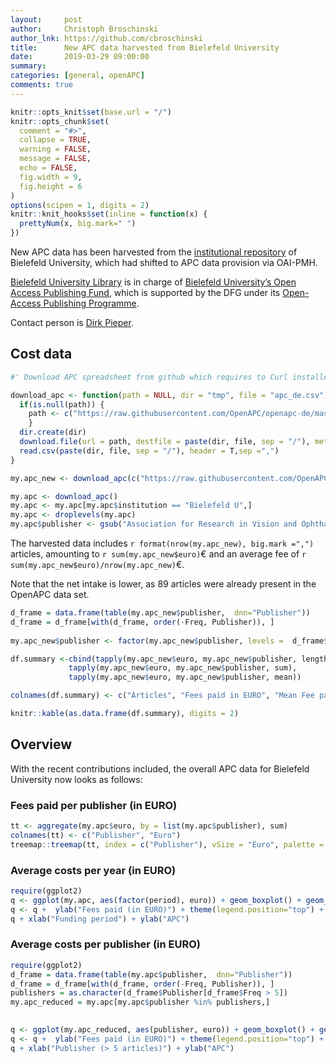 ```yaml
---
layout:     post
author:     Christoph Broschinski
author_lnk: https://github.com/cbroschinski
title:      New APC data harvested from Bielefeld University
date:       2019-03-29 09:00:00
summary:    
categories: [general, openAPC]
comments: true
---
```



```r
knitr::opts_knit$set(base.url = "/")
knitr::opts_chunk$set(
  comment = "#>",
  collapse = TRUE,
  warning = FALSE, 
  message = FALSE,
  echo = FALSE,
  fig.width = 9,
  fig.height = 6
)
options(scipen = 1, digits = 2)
knitr::knit_hooks$set(inline = function(x) {
  prettyNum(x, big.mark=" ")
})
```
New APC data has been harvested from the [institutional repository](https://pub.uni-bielefeld.de) of Bielefeld University, which had shifted to APC data provision via OAI-PMH.

[Bielefeld University Library](http://www.ub.uni-bielefeld.de/english/) is in charge of [Bielefeld University's Open Access Publishing Fund](http://oa.uni-bielefeld.de/en/publikationsfonds.html), which is supported by the DFG under its [Open-Access Publishing Programme](http://www.dfg.de/en/research_funding/programmes/infrastructure/lis/funding_opportunities/open_access/).

Contact person is [Dirk Pieper](<mailto:oa.ub@uni-bielefeld.de>).

## Cost data

```r
#' Download APC spreadsheet from github which requires to Curl installed

download_apc <- function(path = NULL, dir = "tmp", file = "apc_de.csv"){
  if(is.null(path)) {
    path <- c("https://raw.githubusercontent.com/OpenAPC/openapc-de/master/data/apc_de.csv")
    } 
  dir.create(dir) 
  download.file(url = path, destfile = paste(dir, file, sep = "/"), method = "curl")
  read.csv(paste(dir, file, sep = "/"), header = T,sep =",")
}

my.apc_new <- download_apc(c("https://raw.githubusercontent.com/OpenAPC/openapc-de/master/data/unibi/new_articles_2019_03_29_enriched.csv"))

my.apc <- download_apc()
my.apc <- my.apc[my.apc$institution == "Bielefeld U",]
my.apc <- droplevels(my.apc)
my.apc$publisher <- gsub("Association for Research in Vision and Ophthalmology \\(ARVO\\)", "ARVO", my.apc$publisher)
```

The harvested data includes `r format(nrow(my.apc_new), big.mark =",")` articles, amounting to `r sum(my.apc_new$euro)`€ and an average fee of `r sum(my.apc_new$euro)/nrow(my.apc_new)`€.

Note that the net intake is lower, as 89 articles were already present in the OpenAPC data set. 

```r
d_frame = data.frame(table(my.apc_new$publisher,  dnn="Publisher"))                 
d_frame = d_frame[with(d_frame, order(-Freq, Publisher)), ]                                           
                                    
my.apc_new$publisher <- factor(my.apc_new$publisher, levels =  d_frame$Publisher)

df.summary <-cbind(tapply(my.apc_new$euro, my.apc_new$publisher, length),
             tapply(my.apc_new$euro, my.apc_new$publisher, sum),
             tapply(my.apc_new$euro, my.apc_new$publisher, mean))

colnames(df.summary) <- c("Articles", "Fees paid in EURO", "Mean Fee paid")

knitr::kable(as.data.frame(df.summary), digits = 2)
```

## Overview

With the recent contributions included, the overall APC data for Bielefeld University now looks as follows:

### Fees paid per publisher (in EURO)

```r
tt <- aggregate(my.apc$euro, by = list(my.apc$publisher), sum)
colnames(tt) <- c("Publisher", "Euro")
treemap::treemap(tt, index = c("Publisher"), vSize = "Euro", palette = "Paired")
```

###  Average costs per year (in EURO)

```r
require(ggplot2)
q <- ggplot(my.apc, aes(factor(period), euro)) + geom_boxplot() + geom_point()
q <- q +  ylab("Fees paid (in EURO)") + theme(legend.position="top") + theme_bw(base_size = 18)
q + xlab("Funding period") + ylab("APC")
```

###  Average costs per publisher (in EURO)

```r
require(ggplot2)
d_frame = data.frame(table(my.apc$publisher,  dnn="Publisher"))                 
d_frame = d_frame[with(d_frame, order(-Freq, Publisher)), ]
publishers = as.character(d_frame$Publisher[d_frame$Freq > 5])
my.apc_reduced = my.apc[my.apc$publisher %in% publishers,]

  
q <- ggplot(my.apc_reduced, aes(publisher, euro)) + geom_boxplot() + geom_point()
q <- q +  ylab("Fees paid (in EURO)") + theme(legend.position="top") + theme_bw(base_size = 18) + coord_flip()
q + xlab("Publisher (> 5 articles)") + ylab("APC")
```
